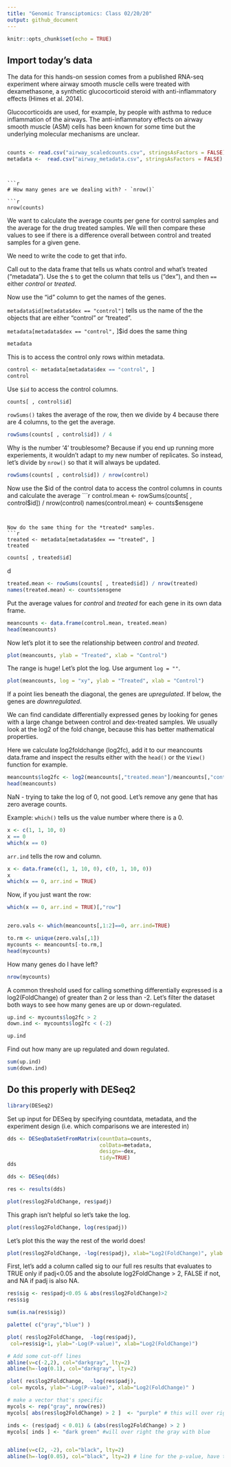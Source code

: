 ```yaml
---
title: "Genomic Transciptomics: Class 02/20/20"
output: github_document
---
```


```r
knitr::opts_chunk$set(echo = TRUE)
```

## Import today's data

The data for this hands-on session comes from a published RNA-seq experiment where airway smooth muscle cells were treated with dexamethasone, a synthetic glucocorticoid steroid with anti-inflammatory effects (Himes et al. 2014).

Glucocorticoids are used, for example, by people with asthma to reduce inflammation of the airways. The anti-inflammatory effects on airway smooth muscle (ASM) cells has been known for some time but the underlying molecular mechanisms are unclear.

```r
```


```r
counts <- read.csv("airway_scaledcounts.csv", stringsAsFactors = FALSE)
metadata <-  read.csv("airway_metadata.csv", stringsAsFactors = FALSE)
```
```


```r



# How many genes are we dealing with? - `nrow()`

```r
nrow(counts)
```

We want to calculate the average counts per gene for control samples and the average for the drug treated samples. We will then compare these values to see if there is a difference overall between control and treated samples for a given gene.

We need to write the code to get that info.

Call out to the data frame  that tells us whats control and what's treated ("metadata"). Use the `$` to get the column that tells us ("dex"), and then `==` either *control* or *treated*.

Now use the "id" column to get the names of the genes.

`metadata$id[metadata$dex == "control"]` tells us the name of the the objects that are either "control" or "treated". 

`metadata[metadata$dex == "control",` ]$id does the same thing

```r
metadata
```

This is to access the control only rows within metadata.
```r
control <- metadata[metadata$dex == "control", ]
control
```

Use `$id` to access the control columns.
```r
counts[ , control$id]
```

`rowSums()` takes the average of the row, then we divide by 4 because there are 4 columns, to the get the average.

```r
rowSums(counts[ , control$id]) / 4
```

Why is the number '4' troublesome? Because if you end up running more experiements, it wouldn't adapt to my new number of replicates. So instead, let's divide by `nrow()` so that it will always be updated.

```r
rowSums(counts[ , control$id]) / nrow(control)
```

Now use the $id of the control data to access the control columns in counts and calculate the average
```r
control.mean <- rowSums(counts[ , control$id]) / nrow(control)
names(control.mean) <- counts$ensgene
```


Now do the same thing for the *treated* samples.
```r
treated <- metadata[metadata$dex == "treated", ]
treated
```

```r
counts[ , treated$id]
```
 d
```r
treated.mean <- rowSums(counts[ , treated$id]) / nrow(treated)
names(treated.mean) <- counts$ensgene
```

Put the average values for *control* and *treated* for each gene in its own data frame.
```r
meancounts <- data.frame(control.mean, treated.mean)
head(meancounts)
```

Now let's plot it to see the relationship between *control* and *treated*.
```r
plot(meancounts, ylab = "Treated", xlab = "Control")
```

The range is huge! Let's plot the log. Use argument `log = ""`.

```r
plot(meancounts, log = "xy", ylab = "Treated", xlab = "Control")
```

If a point lies beneath the diagonal, the genes are *upregulated*. If below, the genes are *downregulated*. 

We can find candidate differentially expressed genes by looking for genes with a large change between control and dex-treated samples. We usually look at the log2 of the fold change, because this has better mathematical properties.

Here we calculate log2foldchange (log2fc), add it to our meancounts data.frame and inspect the results either with the `head()` or the `View()` function for example.

```r
meancounts$log2fc <- log2(meancounts[,"treated.mean"]/meancounts[,"control.mean"])
head(meancounts)
```

NaN - trying to take the log of 0, not good. Let's remove any gene that has zero average counts.


Example: `which()` tells us the value number where there is a 0.
```r
x <- c(1, 1, 10, 0)
x == 0
which(x == 0)
```

`arr.ind` tells the row and column.
```r
x <- data.frame(c(1, 1, 10, 0), c(0, 1, 10, 0))
x
which(x == 0, arr.ind = TRUE)
```

Now, if you just want the row:
```r
which(x == 0, arr.ind = TRUE)[,"row"]
```


```r

```


```r
zero.vals <- which(meancounts[,1:2]==0, arr.ind=TRUE)

to.rm <- unique(zero.vals[,1])
mycounts <- meancounts[-to.rm,]
head(mycounts)
```


How many genes do I have left?
```r
nrow(mycounts)
```


A common threshold used for calling something differentially expressed is a log2(FoldChange) of greater than 2 or less than -2. Let’s filter the dataset both ways to see how many genes are up or down-regulated.

```r
up.ind <- mycounts$log2fc > 2
down.ind <- mycounts$log2fc < (-2)
```

```r
up.ind
```

Find out how many are up regulated and down regulated.
```r
sum(up.ind)
sum(down.ind)
```

## Do this properly with DESeq2

```r
library(DESeq2)
```


Set up input for DESeq by specifying countdata, metadata, and the experiment design (i.e. which comparisons we are interested in)
```r
dds <- DESeqDataSetFromMatrix(countData=counts, 
                              colData=metadata, 
                              design=~dex, 
                              tidy=TRUE)
dds
```

```r
dds <- DESeq(dds)
```

```r
res <- results(dds)
```

```r
plot(res$log2FoldChange, res$padj)
```
This graph isn't helpful so let's take the log.


```r
plot(res$log2FoldChange, log(res$padj))
```

Let's plot this the way the rest of the world does!
```r
plot(res$log2FoldChange, -log(res$padj), xlab="Log2(FoldChange)", ylab = "-Log(P-Value)")
```

First, let’s add a column called sig to our full res results that evaluates to TRUE only if padj<0.05 and the absolute log2FoldChange > 2, FALSE if not, and NA if padj is also NA.
```r
res$sig <- res$padj<0.05 & abs(res$log2FoldChange)>2
res$sig

sum(is.na(res$sig))
```

```r
palette( c("gray","blue") )

plot( res$log2FoldChange,  -log(res$padj), 
 col=res$sig+1, ylab="-Log(P-value)", xlab="Log2(FoldChange)")

# Add some cut-off lines
abline(v=c(-2,2), col="darkgray", lty=2)
abline(h=-log(0.1), col="darkgray", lty=2)
```



```r
plot( res$log2FoldChange,  -log(res$padj), 
 col= mycols, ylab="-Log(P-value)", xlab="Log2(FoldChange)" )

# make a vector that's specific 
mycols <- rep("gray", nrow(res))
mycols[ abs(res$log2FoldChange) > 2 ]  <- "purple" # this will over right the gray with red

inds <- (res$padj < 0.01) & (abs(res$log2FoldChange) > 2 )
mycols[ inds ] <- "dark green" #will over right the gray with blue


abline(v=c(2, -2), col="black", lty=2)
abline(h=-log(0.05), col="black", lty=2) # line for the p-value, have to take the -log

```

